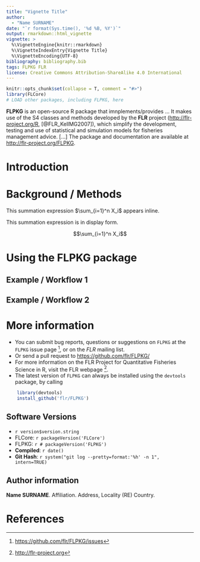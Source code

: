 ```yaml
---
title: "Vignette Title"
author:
  - "Name SURNAME"
date: "`r format(Sys.time(), '%d %B, %Y')`"
output: rmarkdown::html_vignette
vignette: >
  %\VignetteEngine{knitr::rmarkdown}
  %\VignetteIndexEntry{Vignette Title}
  %\VignetteEncoding{UTF-8}
bibliography: bibliography.bib
tags: FLPKG FLR
license: Creative Commons Attribution-ShareAlike 4.0 International
---
```


```r
knitr::opts_chunk$set(collapse = T, comment = "#>")
library(FLCore)
# LOAD other packages, including FLPKG, here
```

**FLPKG** is an open-source R package that imnplements/provides ... It makes use of the S4 classes and 
methods developed by the **FLR** project (<http://flr-project.org/R>, [@FLR_KellMG2007]), which simplify the development, testing and use of statistical and simulation models for fisheries management advice.
[...]
The package and documentation are available at <http://flr-project.org/FLPKG>.

# Introduction



# Background / Methods

This summation expression $\sum_{i=1}^n X_i$ appears inline.

This summation expression is in display form.

$$\sum_{i=1}^n X_i$$

# Using the FLPKG package

## Example / Workflow 1

## Example / Workflow 2

# More information

* You can submit bug reports, questions or suggestions on `FLPKG` at the `FLPKG` issue page ^[<https://github.com/flr/FLPKG/issues>], or on the *FLR* mailing list.
* Or send a pull request to <https://github.com/flr/FLPKG/>
* For more information on the FLR Project for Quantitative Fisheries Science in R, visit the FLR webpage ^[<http://flr-project.org>].
* The latest version of `FLPKG` can always be installed using the `devtools` package, by calling
```r
	library(devtools)
	install_github('flr/FLPKG')
```

## Software Versions

* `r version$version.string`
* FLCore: `r packageVersion('FLCore')`
* FLPKG: `r # packageVersion('FLPKG')`
* **Compiled**: `r date()`
* **Git Hash**: `r system("git log --pretty=format:'%h' -n 1", intern=TRUE)`

## Author information

**Name SURNAME**. Affiliation. Address, Locality (RE) Country.

# References
